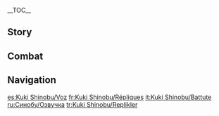 {{CharacterTabs}}
{{LanguageTabs}}
__TOC__
==Story==
{{VO/Story
|character           = Kuki Shinobu
|name                = Kuki Shinobu

<!-- Hello -->
|vo_01_01_title      = Hello
|vo_01_01_file       = VO_{language}{character} Hello.ogg
|vo_01_01_tx         = Oh... Hey there! I'm Kuki Shinobu, deputy leader of the [[Arataki Gang]]. We offer a wide range of services, including but not limited to transport and logistics, security, home repair, and musical performances. Please feel free to contact me if you need anything. Here's my card.

<!-- Chats -->
|vo_02_01_title      = Chat: In a Pinch
|vo_02_01_file       = VO_{language}{character} Chat - In a Pinch.ogg
|vo_02_01_tx         = Just let me know if you ever find yourself in a pinch. I can help you out.

|vo_02_02_title      = Chat: Certificates
|vo_02_02_file       = VO_{language}{character} Chat - Certificates.ogg
|vo_02_02_tx         = The criteria for certificate exams are straightforward enough, what it really comes down to is whether you are willing to put in the time. If you study and practice, then it's really not all that difficult.

|vo_02_03_title      = Chat: The Arataki Gang
|vo_02_03_file       = VO_{language}{character} Chat - The Arataki Gang.ogg
|vo_02_03_tx         = If the Arataki Gang stirs up any trouble, I'll drag every last one of them back to apologize.

<!-- Weather -->
|vo_03_01_title      = When It Rains
|vo_03_01_file       = VO_{language}{character} When It Rains.ogg
|vo_03_01_tx         = We don't need an umbrella, just pick up the pace.

|vo_03_02_title      = When Thunder Strikes
|vo_03_02_file       = VO_{language}{character} When Thunder Strikes.ogg
|vo_03_02_tx         = Be careful. No one wants to get struck by lightning.

|vo_03_03_title      = When It Snows
|vo_03_03_file       = VO_{language}{character} When It Snows.ogg
|vo_03_03_tx         = Let's just finish the job and leave. There's no need to waste time.

|vo_03_04_title      = When the Sun Is Out
|vo_03_04_file       = VO_{language}{character} When the Sun Is Out.ogg
|vo_03_04_tx         = It's a nice day, but I can't seem to shake this strange feeling... Huh, let's just hope it's my imagination.

|vo_03_05_title      = When the Wind Is Blowing
|vo_03_05_file       = VO_{language}{character} When the Wind Is Blowing.ogg
|vo_03_05_tx         = Hmm... what a pleasant breeze.

<!-- Greetings -->
|vo_04_01_title      = Good Morning
|vo_04_01_file       = VO_{language}{character} Good Morning.ogg
|vo_04_01_tx         = Morning. Going out to train? Huh, I didn't know you were so diligent.

|vo_04_02_title      = Good Afternoon
|vo_04_02_file       = VO_{language}{character} Good Afternoon.ogg
|vo_04_02_tx         = Hey, what would you like to eat? I've been saving up lately, so lunch is on me.

|vo_04_03_title      = Good Evening
|vo_04_03_file       = VO_{language}{character} Good Evening.ogg
|vo_04_03_tx         = Some commissions are better done by night. I can't trust the gang with such tasks though, so I usually do them myself.

|vo_04_04_title      = Good Night
|vo_04_04_file       = VO_{language}{character} Good Night.ogg
|vo_04_04_tx         = Go ahead and take a rest if you need. Don't worry about me.

<!-- About -->
|vo_05_01_title      = About {character}: Gang's Deputy Leader
|vo_05_01_file       = VO_{language}{character} About {character} - Gang's Deputy Leader.ogg
|vo_05_01_tx         = My primary responsibilities are to bring in business and maintain a stable team... uh, as well as bailing out the gang from the [[Police Station]], returning snacks and toys to kids, and catching anyone secretly slacking off during a job... I guess you could say all this extra work comes with being part of the Arataki Gang. I suppose that leaders of other groups wouldn't have to put up with that kind of stuff. But then again, no one else could do the job like me.

|vo_05_02_title      = About {character}: Backup Plan
|vo_05_02_friendship = 4
|vo_05_02_file       = VO_{language}{character} About {character} - Backup Plan.ogg
|vo_05_02_tx         = Hmm? What would happen if the gang ever disbanded? First of all, that would never happen. Secondly, even if that did happen, I've got nothing to worry about. I've always got a way to make ends meet.

<!-- About Us -->
|vo_06_01_title      = About Us: Notes
|vo_06_01_file       = VO_{language}{character} About Us - Notes.ogg
|vo_06_01_tx         = Come find me if you ever suddenly want to become certified in anything. I'll lend you all my notes for the exam. Believe me, my notes are detailed enough to help anybody pass.

|vo_06_02_title      = About Us: Cleaning Up the Mess
|vo_06_02_friendship = 6
|vo_06_02_file       = VO_{language}{character} About Us - Cleaning Up the Mess.ogg
|vo_06_02_tx         = Whether you are in the Arataki Gang or not, I'll never treat you as an outsider. Just go ahead and leave the logistics and planning to me. Trust me, I'm an expert. I can handle anything, no matter how complicated it might seem. Huh? You're concerned about my safety? Hehe, don't worry, all these years of experience aren't just for show.

<!-- Miscellany I -->
|vo_07_01_title      = About the [[Vision]]
|vo_07_01_file       = VO_{language}{character} About the Vision.ogg
|vo_07_01_tx         = Just like a certificate, this Vision is solid proof of my capabilities. The only difference is that I'm still not certain about a Vision's assessment criteria.

|vo_07_02_title      = Something to Share: Face Mask
|vo_07_02_file       = VO_{language}{character} Something to Share - Face Mask.ogg
|vo_07_02_tx         = I wear a mask because I don't want to be recognized by anybody, especially when I'm working with the Arataki Gang. If someone I know manages to recognize me, they're sure to make a big fuss about it... It gives me a headache just thinking about it. I won't ever let it happen again! Ahem, never mind...

|vo_07_03_title      = Something to Share: Gang Bylaws
|vo_07_03_friendship = 4
|vo_07_03_file       = VO_{language}{character} Something to Share - Gang Bylaws.ogg
|vo_07_03_tx         = I came up with the Gang Bylaws so everyone would have a set of guidelines to follow. Huh? Why are they willing to follow my rules? Because both my words and my fists are very persuasive.

|vo_07_04_title      = Interesting Things
|vo_07_04_file       = VO_{language}{character} Interesting Things.ogg
|vo_07_04_tx         = There is a saying circulating among the shrines claiming that if you weave [[Naku Weed]] into a ring and wrap it around your body, it can dispel disaster and bring good fortune. So, do you believe that? I, however, personally find the plant's paralyzing effect a little more practical.

<!-- About Teammates -->
|vo_08_01_title      = About the [[Raiden Shogun]]
|vo_08_01_friendship = 4
|vo_08_01_quest      = Transient Dreams
|vo_08_01_file       = VO_{language}{character} About the Raiden Shogun.ogg
|vo_08_01_tx         = After the [[Sakoku Decree]] was lifted, the Raiden Shogun issued many decrees aimed at supporting the development of various industries. All those certificates I received during the Sakoku Decree are coming in real handy now, and the gang is finally out of the red... Fate really does have its ways. Who would've thought after all that, I'd still have her to thank?
|vo_08_01_mention    = Raiden Shogun

|vo_08_02_title      = About [[Kujou Sara]]
|vo_08_02_friendship = 4
|vo_08_02_file       = VO_{language}{character} About Kujou Sara.ogg
|vo_08_02_tx         = Madam Kujou? Yes, she's a friend of mine. Hmm? You're surprised that I know her? Oh, you must've misunderstood, I knew her from before I joined the Arataki Gang. Heh, in fact, it's hard to tell who's the winner whenever we spar.
|vo_08_02_mention    = Kujou Sara

|vo_08_03_title      = About [[Yae Miko]]
|vo_08_03_friendship = 4
|vo_08_03_file       = VO_{language}{character} About Yae Miko.ogg
|vo_08_03_tx         = You can't imagine how boring it is to be a shrine maiden. Even Lady Guuji from the [[Grand Narukami Shrine (Faction)|Grand Narukami Shrine]] has her [[Yae Publishing House|publishing gig]] to break up the monotony. I will never go back to being a shrine maiden. Never.
|vo_08_03_mention    = Yae Miko

|vo_08_04_title      = About [[Arataki Itto]]
|vo_08_04_friendship = 4
|vo_08_04_file       = VO_{language}{character} About Arataki Itto.ogg
|vo_08_04_tx         = The boss has a lot of unpleasant memories from his past, but he still manages to stay positive. I'd say that kind of resilience is pretty rare. He treats us well and his character has a good effect on everyone in the gang. Of course, it's never an excuse for him to run amok with no consideration for others. Just let me know if he ever causes you any trouble and I'll be sure to make him regret ever being rude to you.
|vo_08_04_mention    = Arataki Itto

|vo_08_05_title      = About [[Yanfei]]
|vo_08_05_friendship = 4
|vo_08_05_file       = VO_{language}{character} About Yanfei.ogg
|vo_08_05_tx         = Back then I had an argument with my family and I only wanted to run away as far as I could. So, I went to study law in [[Liyue]], but thanks to this experience, I got to meet Yanfei. She's like a walking law encyclopedia. Huh? Me? I have a certificate but there are a lot of restrictions for practicing law... It's not really the right field for me.
|vo_08_05_mention    = Yanfei

|vo_08_06_title      = About [[Shikanoin Heizou]]
|vo_08_06_friendship = 4
|vo_08_06_file       = VO_{language}{character} About Shikanoin Heizou.ogg
|vo_08_06_tx         = He's different from the other Doushin of the [[Tenryou Commission]]. I have yet to see him on patrol or apprehend anyone, and he occasionally comes to me to buy intelligence. In exchange, I asked him to put in a good word for me whenever I'm bailing people out of the Police Station. He gladly agreed. I'd say that's a pretty good deal... After all, getting the boys to keep their eyes and ears open on the streets is easy enough.
|vo_08_06_mention    = Shikanoin Heizou

<!-- More Abou -->
|vo_09_01_title      = More About {character}: I
|vo_09_01_file       = VO_{language}{character} More About {character} - 01.ogg
|vo_09_01_tx         = I've worked many different jobs and I'm certified in a variety of fields. In terms of management, I've led a small team and have been responsible for delegating tasks and allocating resources according to... Uh, sorry, don't mind me... Sometimes I still slip into interview mode.

|vo_09_02_title      = More About {character}: II
|vo_09_02_friendship = 3
|vo_09_02_file       = VO_{language}{character} More About {character} - 02.ogg
|vo_09_02_tx         = I come from a family of shrine maidens but I'm not cut out for that kind of work at all. When I ran away from home, I immediately thought I should learn as much as possible to support myself. I studied everything from cooking, tailoring, and fighting, to legal consulting, publishing, and editing... It wasn't until I really settled into society that I realized I've learned everything I need.

|vo_09_03_title      = More About {character}: III
|vo_09_03_friendship = 4
|vo_09_03_file       = VO_{language}{character} More About {character} - 03.ogg
|vo_09_03_tx         = Hmm? You think I've got good social skills? Well, you could say I've seen a lot of the world by now. I've learned how to read people based on their expressions and body language. Besides, nine times out of ten, it's the gang getting in trouble. I don't mind putting on a face to get us out of a sticky predicament, but I still prefer not to smile.

|vo_09_04_title      = More About {character}: IV
|vo_09_04_friendship = 5
|vo_09_04_file       = VO_{language}{character} More About {character} - 04.ogg
|vo_09_04_tx         = When I first joined the Arataki Gang, the boss told me to teach the others how to fight. So the first thing I did was beat them up, one by one. I was a little surprised that even in their bruised and swollen state they still respectfully called me Shinobu and asked me to lead them. Hmph, at that moment, I knew they really were a big bunch of idiots... But that's fine, even a group like this won't slow me down, I'll just take care of everything myself.
|vo_09_04_mention    = Arataki Itto

|vo_09_05_title      = More About {character}: V
|vo_09_05_friendship = 6
|vo_09_05_file       = VO_{language}{character} More About {character} - 05.ogg
|vo_09_05_tx         = It's my own decision to stay in the Arataki Gang. It can be pretty annoying having to clean up their mess all the time, but in return, they treat me with a sincerity that is irreplaceable... They always save the best things for me and never leave me feeling down. When I announced my decision to stay in the gang, they all cheered for me. I know outsiders don't think very highly of the Arataki Gang, and the members themselves don't really care what others think. But, I still want to strive to change the impression we leave. I might complain about them from time to time as my family, but I'll never let anyone badmouth them.

<!-- Miscellany II -->
|vo_10_01_title      = {character}'s Hobbies
|vo_10_01_file       = VO_{language}{character} Hobbies.ogg
|vo_10_01_tx         = Being in the gang means having lots of free time. I often finish reading a whole book or even pass a certificate exam before I even realize it. Kinda nice, wouldn't you agree? When my family asks about me, at least I can tell them I don't waste my time, and when I go job hunting, I have lots of qualifications to rely on. In this ultra-competitive society, a misfit like myself with all these certificates will never go hungry.

|vo_10_02_title      = {character}'s Troubles
|vo_10_02_file       = VO_{language}{character} Troubles.ogg
|vo_10_02_tx         = Back then, I wanted to avoid getting dragged back to the shrine at all cost, so I had to find a way to stand on my own two feet. So far, I think I'm doing alright.

|vo_10_03_title      = Favorite Food
|vo_10_03_file       = VO_{language}{character} Favorite Food.ogg
|vo_10_03_tx         = Even after eating something really filling like ramen or gyoza, I still always want to finish my meal with a small bowl of [[rice]]. Rice is just delicious, that's all. Is there a problem with that?

|vo_10_04_title      = Least Favorite Food
|vo_10_04_file       = VO_{language}{character} Least Favorite Food.ogg
|vo_10_04_tx         = There's a saying I heard in Liyue: "There is no bad food, only bad cooks." After getting my license as a chef, I became even more convinced that this is absolutely true.

|vo_11_01_title      = Receiving a Gift: I
|vo_11_01_file       = VO_{language}{character} Receiving a Gift - 01.ogg
|vo_11_01_tx         = This is truly exceptional. Ehem... I'll just have another bite.
|vo_11_02_title      = Receiving a Gift: II
|vo_11_02_file       = VO_{language}{character} Receiving a Gift - 02.ogg
|vo_11_02_tx         = Did you make this? Hmm... you're more than qualified to be a chef.
|vo_11_03_title      = Receiving a Gift: III
|vo_11_03_file       = VO_{language}{character} Receiving a Gift - 03.ogg
|vo_11_03_tx         = Honestly, did you use the wrong seasonings?

<!-- Birthday -->
|vo_12_01_title      = Birthday
|vo_12_01_file       = VO_{language}{character} Birthday.ogg
|vo_12_01_tx         = Happy birthday! Here, take this special dart made from Naku Weed. Be careful, yep, that's the way to hold it... Make sure you predict the trajectory before you throw it... Hehe, I'm happy that you like it. Oh, don't treat it like a toy, it's still quite dangerous. If you want to practice a little more, I can teach you.

<!-- Feelings About Ascension -->
|vo_13_01_title      = Feelings About Ascension: Intro
|vo_13_01_ascension  = 1
|vo_13_01_file       = VO_{language}{character} Feelings About Ascension - 01.ogg
|vo_13_01_tx         = If you haven't mastered the basics, then there's no point in even trying to discuss it. That's the purpose of a basic-level certificate, to show you actually know something.

|vo_13_02_title      = Feelings About Ascension: Building Up
|vo_13_02_ascension  = 2
|vo_13_02_file       = VO_{language}{character} Feelings About Ascension - 02.ogg
|vo_13_02_tx         = I have an intermediate certificate, which means that I'm qualified to handle most problems. Is there anything I can help you with?

|vo_13_03_title      = Feelings About Ascension: Climax
|vo_13_03_ascension  = 4
|vo_13_03_file       = VO_{language}{character} Feelings About Ascension - 03.ogg
|vo_13_03_tx         = Earning an advanced certificate is not easy, it requires both talent and actual combat experience.

|vo_13_04_title      = Feelings About Ascension: Conclusion
|vo_13_04_ascension  = 6
|vo_13_04_file       = VO_{language}{character} Feelings About Ascension - 04.ogg
|vo_13_04_tx         = Certificates are useful for judging professional skills but they fail to measure the amount of effort or emotional investment involved. Our friendship has gone beyond something that can be expressed with a simple "thank you." Let me express my feelings by always giving the very best of my abilities.
}}

==Combat==
{{Combat VO
|character           = Kuki Shinobu

<!-- Elemental Skill -->
|skill_1_tx          = Our bond is strong!
|skill_2_tx          = Dissipate!
|skill_3_tx          = Stand with me.

<!-- Elemental Burst -->
|burst_1_tx          = I'll settle this!
|burst_2_tx          = Lightning... purifies!
|burst_3_tx          = Out of my way.

<!-- Sprint Start -->
|sprint-s_1_file     = Sprint Start 01,Sprint Start 02,Sprint Start 03

|glider_1_file       = Deploying Wind Glider 01,Deploying Wind Glider 02,Deploying Wind Glider 03

|chest_1_tx          = Every little bit counts.
|chest_2_tx          = Alright, this'll do.
|chest_3_tx          = It's all yours.

|low-hp_1_tx         = Stop right there.
|low-hp_2_tx         = Now I'm mad...
|low-hp_3_tx         = Alright, it's my turn...

<!-- Ally at Low HP -->
|ally-low-hp_1_tx    = I'll clean this up.
|ally-low-hp_2_tx    = I'm qualified to handle this.

|fallen_1_tx         = Sorry... for the trouble...
|fallen_2_tx         = Take care of... the gang...
|fallen_3_tx         = What a humiliation...

|hit-l_1_file        = Light Hit Taken 02
|hit-l_1_tx          = Again.
|hit-l_2_file        = Light Hit Taken 01,Light Hit Taken 03,Light Hit Taken 04,Light Hit Taken 05,Light Hit Taken 06

|hit-h_1_tx          = Just you wait!
|hit-h_2_tx          = Looking for a fight?
|hit-h_3_file        = Heavy Hit Taken 03,Heavy Hit Taken 04,Heavy Hit Taken 05,Heavy Hit Taken 06

|join_1_tx           = Wait for my signal.
|join_2_tx           = What'd they do this time?
|join_3_tx           = Don't tell me they did it again...

|idle_1_file         = Standby 01

|atk-l_1_file        = Light Attack 01,Light Attack 02,Light Attack 03,Light Attack 04,Light Attack 05,Light Attack 06,Light Attack 07

|atk-m_1_file        = Mid Attack 01,Mid Attack 02,Mid Attack 03

|atk-h_1_file        = Heavy Attack 01,Heavy Attack 02,Heavy Attack 03

|climb_1_file        = Climbing 01,Climbing 02,Climbing 03,Climbing 04,Climbing 05

|climb-b_1_file      = Climbing Breath 01,Climbing Breath 02,Climbing Breath 03

<!-- Jumping -->
|jump_1_file         = Jumping 01,Jumping 02,Jumping 03,Jumping 04,Jumping 05
}}

==Navigation==
{{Character Navbox|VO}}

[[es:Kuki Shinobu/Voz]]
[[fr:Kuki Shinobu/Répliques]]
[[it:Kuki Shinobu/Battute]]
[[ru:Синобу/Озвучка]]
[[tr:Kuki Shinobu/Replikler]]